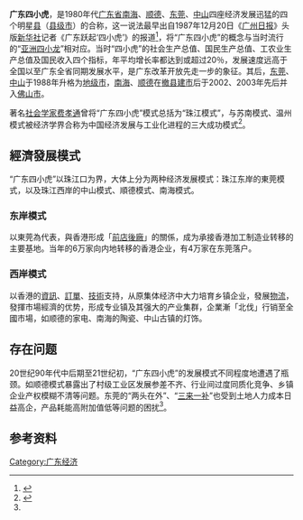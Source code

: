 '''广东四小虎'''，是1980年代[[广东省|广东省]][[南海区|南海]]、[[顺德区|顺德]]、[[东莞|东莞]]、[[中山市|中山]]四座经济发展迅猛的四个明星[[县|县]]（[[县级市|县级市]]）的合称，这一说法最早出自1987年12月20日《[[广州日报|广州日报]]》头版[[新华社|新华社]]记者《广东跃起‘四小虎’》的报道<ref name=":0">{{Cite web|title=广东“四小虎”浮沉_财经_凤凰网|url=http://finance.ifeng.com/news/region/20120323/5798514.shtml|work=finance.ifeng.com|accessdate=2019-03-25|archive-date=2019-03-25|archive-url=https://web.archive.org/web/20190325074159/http://finance.ifeng.com/news/region/20120323/5798514.shtml|dead-url=no}}</ref>，将“广东四小虎”的概念与当时流行的“[[亚洲四小龙|亚洲四小龙]]”相对应。当时“四小虎”的社会生产总值、国民生产总值、工农业生产总值及国民收入四个指标，年平均增长率都达到或超过20％，发展速度远高于全国以至广东全省同期发展水平，是广东改革开放先走一步的象征。其后，[[东莞|东莞]]、[[中山市|中山]]于1988年升格为[[地级市|地级市]]，[[南海区|南海]]、[[顺德区|顺德]]在[[撤县设市|撤县建市]]后于2002、2003年先后并入[[佛山市|佛山市]]。

著名[[社會學家|社会学家]][[费孝通|费孝通]]曾将“广东四小虎”模式总括为“珠江模式”，与苏南模式、温州模式被经济学界合称为中国经济发展与工业化进程的三大成功模式<ref>{{Cite web|title=“三来一补”企业开始　广东“四小虎”各领风骚 南粤先行 南方网|url=http://news.southcn.com/gdnews/sz/gdjdcjz/nyxx/content/2009-07/03/content_5371348.htm|work=news.southcn.com|accessdate=2019-03-25|archive-date=2019-03-25|archive-url=https://web.archive.org/web/20190325074202/http://news.southcn.com/gdnews/sz/gdjdcjz/nyxx/content/2009-07/03/content_5371348.htm|dead-url=no}}</ref>。

== 經濟發展模式 ==
“广东四小虎”以珠江口为界，大体上分为两种经济发展模式：珠江东岸的東莞模式，以及珠江西岸的中山模式、順德模式、南海模式。

=== 东岸模式 ===
以東莞為代表，與香港形成「[[前店後廠|前店後廠]]」的關係，成为承接香港加工制造业转移的主要基地。当年的6万家向内地转移的香港企业，有4万家在东莞落户。

=== 西岸模式 ===
以香港的[[資訊|資訊]]、[[訂單|訂單]]、[[技術|技術]]支持，从原集体经济中大力培育乡镇企业，發展[[物流|物流]]，發揮市場經濟的优势，形成专业镇及其强大的产业集群，企業漸「北伐」行销至全國市場，如顺德的家电、南海的陶瓷、中山古镇的灯饰。

== 存在问题 ==
20世纪90年代中后期至21世纪初，“广东四小虎”的发展模式不同程度地遭遇了瓶颈。如顺德模式暴露出了村级工业区发展参差不齐、行业间过度同质化竞争、乡镇企业产权模糊不清等问题。东莞的“两头在外”、“[[三来一补|三来一补]]”也受到土地人力成本日益高企，产品耗能高附加值低等问题的困扰<ref name=":0" />。

== 参考资料 ==
{{reflist}}

[[Category:广东经济|Category:广东经济]]